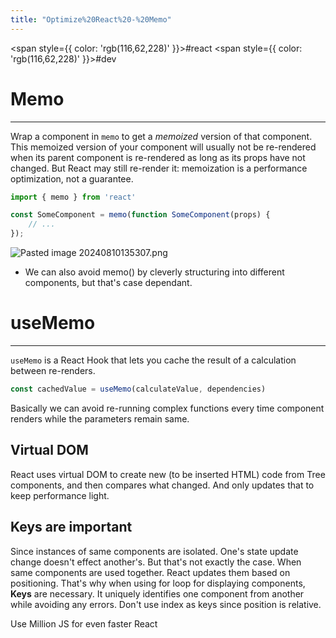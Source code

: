 ```yaml
---
title: "Optimize%20React%20-%20Memo"
---
```



<span style={{ color: 'rgb(116,62,228)' }}>#react</span> <span style={{ color: 'rgb(116,62,228)' }}>#dev</span> 

# Memo
---
Wrap a component in `memo` to get a _memoized_ version of that component. This memoized version of your component will usually not be re-rendered when its parent component is re-rendered as long as its props have not changed. But React may still re-render it: memoization is a performance optimization, not a guarantee.

```jsx
import { memo } from 'react'

const SomeComponent = memo(function SomeComponent(props) {
	// ...
});
```

![Pasted image 20240810135307.png](https://raw.githubusercontent.com/himanshu864/DevObs/refs/heads/main/Assets/Pasted%20image%2020240810135307.png)
- We can also avoid memo() by cleverly structuring into different components, but that's case dependant. 

# useMemo
---
`useMemo` is a React Hook that lets you cache the result of a calculation between re-renders.

```jsx
const cachedValue = useMemo(calculateValue, dependencies)
```

Basically we can avoid re-running complex functions every time component renders while the parameters remain same.

## Virtual DOM
React uses virtual DOM to create new (to be inserted HTML) code from Tree components, and then compares what changed. And only updates that to keep performance light.

## Keys are important
Since instances of same components are isolated. One's state update change doesn't effect another's. But that's not exactly the case. When same components are used together. React updates them based on positioning. That's why when using for loop for displaying components, **Keys** are necessary. It uniquely identifies one component from another while avoiding any errors. Don't use index as keys since position is relative.

Use Million JS for even faster React
